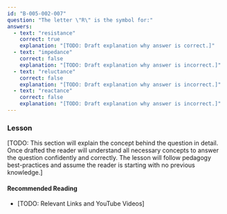 ```yaml
---
id: "B-005-002-007"
question: "The letter \"R\" is the symbol for:"
answers:
  - text: "resistance"
    correct: true
    explanation: "[TODO: Draft explanation why answer is correct.]"
  - text: "impedance"
    correct: false
    explanation: "[TODO: Draft explanation why answer is incorrect.]"
  - text: "reluctance"
    correct: false
    explanation: "[TODO: Draft explanation why answer is incorrect.]"
  - text: "reactance"
    correct: false
    explanation: "[TODO: Draft explanation why answer is incorrect.]"
---
```


### Lesson

[TODO: This section will explain the concept behind the question in detail. Once drafted the reader will understand all necessary concepts to answer the question confidently and correctly. The lesson will follow pedagogy best-practices and assume the reader is starting with no previous knowledge.]

#### Recommended Reading

- [TODO: Relevant Links and YouTube Videos]
